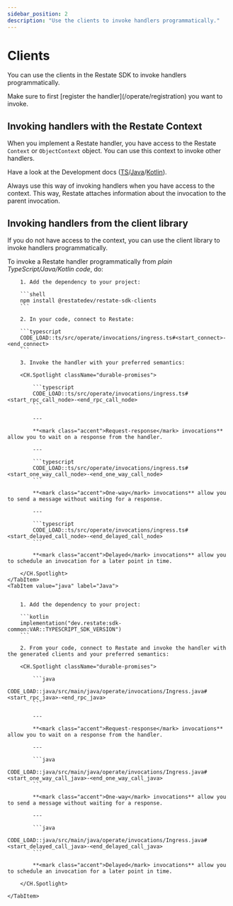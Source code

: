 ```yaml
---
sidebar_position: 2
description: "Use the clients to invoke handlers programmatically."
---
```



# Clients

You can use the clients in the Restate SDK to invoke handlers programmatically.

<Admonition type="info">
Make sure to first [register the handler](/operate/registration) you want to invoke.
</Admonition>

## Invoking handlers with the Restate Context

When you implement a Restate handler, you have access to the Restate `Context` or `ObjectContext` object.
You can use this context to invoke other handlers.

Have a look at the Development docs ([TS](/develop/ts/service-communication)/[Java](/develop/java/service-communication)/[Kotlin](/develop/java/service-communication?sdk=kotlin)).

<Admonition type="info">
    Always use this way of invoking handlers when you have access to the context.
    This way, Restate attaches information about the invocation to the parent invocation.
</Admonition>

## Invoking handlers from the client library

If you do not have access to the context, you can use the client library to invoke handlers programmatically.

To invoke a Restate handler programmatically from _plain TypeScript/Java/Kotlin code_, do:

<Tabs groupId="sdk" queryString>
    <TabItem value="ts" label="TypeScript">

        1. Add the dependency to your project:

        ```shell
        npm install @restatedev/restate-sdk-clients
        ```

        2. In your code, connect to Restate:

        ```typescript
        CODE_LOAD::ts/src/operate/invocations/ingress.ts#<start_connect>-<end_connect>
        ```

        3. Invoke the handler with your preferred semantics:

        <CH.Spotlight className="durable-promises">

            ```typescript
            CODE_LOAD::ts/src/operate/invocations/ingress.ts#<start_rpc_call_node>-<end_rpc_call_node>
            ```

            ---

            **<mark class="accent">Request-response</mark> invocations** allow you to wait on a response from the handler.

            ---

            ```typescript
            CODE_LOAD::ts/src/operate/invocations/ingress.ts#<start_one_way_call_node>-<end_one_way_call_node>
            ```

            **<mark class="accent">One-way</mark> invocations** allow you to send a message without waiting for a response.

            ---

            ```typescript
            CODE_LOAD::ts/src/operate/invocations/ingress.ts#<start_delayed_call_node>-<end_delayed_call_node>
            ```

            **<mark class="accent">Delayed</mark> invocations** allow you to schedule an invocation for a later point in time.

        </CH.Spotlight>
    </TabItem>
    <TabItem value="java" label="Java">


        1. Add the dependency to your project:

        ```kotlin
        implementation("dev.restate:sdk-common:VAR::TYPESCRIPT_SDK_VERSION")
        ```

        2. From your code, connect to Restate and invoke the handler with the generated clients and your preferred semantics:

        <CH.Spotlight className="durable-promises">

            ```java
            CODE_LOAD::java/src/main/java/operate/invocations/Ingress.java#<start_rpc_java>-<end_rpc_java>
            ```

            ---

            **<mark class="accent">Request-response</mark> invocations** allow you to wait on a response from the handler.

            ---

            ```java
            CODE_LOAD::java/src/main/java/operate/invocations/Ingress.java#<start_one_way_call_java>-<end_one_way_call_java>
            ```

            **<mark class="accent">One-way</mark> invocations** allow you to send a message without waiting for a response.

            ---

            ```java
            CODE_LOAD::java/src/main/java/operate/invocations/Ingress.java#<start_delayed_call_java>-<end_delayed_call_java>
            ```

            **<mark class="accent">Delayed</mark> invocations** allow you to schedule an invocation for a later point in time.

        </CH.Spotlight>

    </TabItem>
</Tabs>
